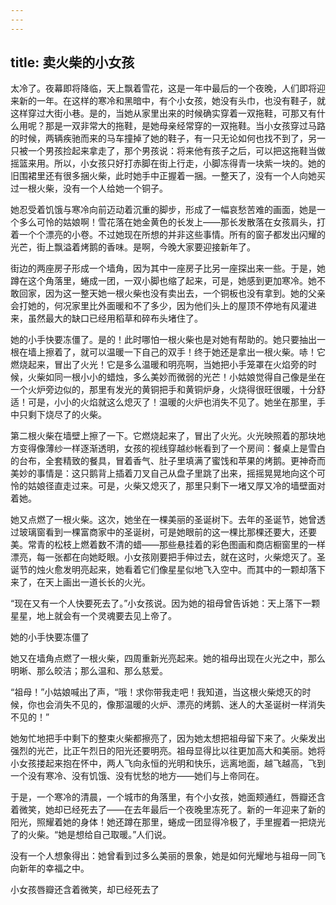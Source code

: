 ```yaml
---
---
---
```

title: 卖火柴的小女孩
---



太冷了。夜幕即将降临，天上飘着雪花，这是一年中最后的一个夜晚，人们即将迎来新的一年。在这样的寒冷和黑暗中，有个小女孩，她没有头巾，也没有鞋子，就这样穿过大街小巷。是的，当她从家里出来的时候确实穿着一双拖鞋，可那又有什么用呢？那是一双非常大的拖鞋，是她母亲经常穿的一双拖鞋。当小女孩穿过马路的时候，两辆疾驰而来的马车撞掉了她的鞋子，有一只无论如何也找不到了，另一只被一个男孩捡起来拿走了，那个男孩说：将来他有孩子之后，可以把这拖鞋当做摇篮来用。所以，小女孩只好打赤脚在街上行走，小脚冻得青一块紫一块的。她的旧围裙里还有很多捆火柴，此时她手中正握着一捆。一整天了，没有一个人向她买过一根火柴，没有一个人给她一个铜子。

她忍受着饥饿与寒冷向前迈动着沉重的脚步，形成了一幅哀愁苦难的画面，她是一个多么可怜的姑娘啊！雪花落在她金黄色的长发上——那长发散落在女孩肩头，打着一个个漂亮的小卷。不过她现在所想的并非这些事情。所有的窗子都发出闪耀的光芒，街上飘溢着烤鹅的香味。是啊，今晚大家要迎接新年了。

街边的两座房子形成一个墙角，因为其中一座房子比另一座探出来一些。于是，她蹲在这个角落里，蜷成一团，一双小脚也缩了起来，可是，她感到更加寒冷。她不敢回家，因为这一整天她一根火柴也没有卖出去，一个铜板也没有拿到。她的父亲会打她的，何况家里比外面暖和不了多少，因为他们头上的屋顶不停地有风灌进来，虽然最大的缺口已经用稻草和碎布头堵住了。

她的小手快要冻僵了。是的！此时哪怕一根火柴也是对她有帮助的。她只要抽出一根在墙上擦着了，就可以温暖一下自己的双手！终于她还是拿出一根火柴。哧！它燃烧起来，冒出了火光！它是多么温暖和明亮啊，当她把小手笼罩在火焰旁的时候，火柴如同一根小小的蜡烛，多么美妙而微弱的光芒！小姑娘觉得自己像是坐在一个火炉旁边似的，那里有发光的黄铜把手和黄铜炉身，火烧得很旺很暖，十分舒适！可是，小小的火焰就这么熄灭了！温暖的火炉也消失不见了。她坐在那里，手中只剩下烧尽了的火柴。

第二根火柴在墙壁上擦了一下。它燃烧起来了，冒出了火光。火光映照着的那块地方变得像薄纱一样逐渐透明，女孩的视线穿越纱帐看到了一个房间：餐桌上是雪白的台布，全套精致的餐具，冒着香气、肚子里填满了蜜饯和苹果的烤鹅。更神奇而美妙的事情是：这只鹅背上插着刀叉自己从盘子里跳了出来，摇摇晃晃地向这个可怜的姑娘径直走过来。可是，火柴又熄灭了，那里只剩下一堵又厚又冷的墙壁面对着她。

她又点燃了一根火柴。这次，她坐在一棵美丽的圣诞树下。去年的圣诞节，她曾透过玻璃窗看到一棵富商家中的圣诞树，可是她眼前的这一棵比那棵还要大，还要美。常青的松枝上燃着数不清的蜡——那些悬挂着的彩色图画和商店橱窗里的一样漂亮，每一张都在向她眨眼。小女孩刚要把手伸过去，就在这时，火柴熄灭了。圣诞节的烛火愈发明亮起来，她看着它们像星星似地飞入空中。而其中的一颗却落下来了，在天上画出一道长长的火光。

“现在又有一个人快要死去了。”小女孩说。因为她的祖母曾告诉她：天上落下一颗星星，地上就会有一个灵魂要去见上帝了。



她的小手快要冻僵了

她又在墙角点燃了一根火柴，四周重新光亮起来。她的祖母出现在火光之中，那么明晰、那么皎洁；那么温和、那么慈爱。

“祖母！”小姑娘喊出了声，“哦！求你带我走吧！我知道，当这根火柴熄灭的时候，你也会消失不见的，像那温暖的火炉、漂亮的烤鹅、迷人的大圣诞树一样消失不见的！”

她匆忙地把手中剩下的整束火柴都擦亮了，因为她太想把祖母留下来了。火柴发出强烈的光芒，比正午烈日的阳光还要明亮。祖母显得比以往更加高大和美丽。她将小女孩搂起来抱在怀中，两人飞向永恒的光明和快乐，远离地面，越飞越高，飞到一个没有寒冷、没有饥饿、没有忧愁的地方——她们与上帝同在。

于是，一个寒冷的清晨，一个城市的角落里，有个小女孩，她面颊通红，唇瓣还含着微笑，她却已经死去了——在去年最后一个夜晚里冻死了。新的一年迎来了新的阳光，照耀着她的身体！她还蹲在那里，蜷成一团显得冷极了，手里握着一把烧光了的火柴。“她是想给自己取暖。”人们说。

没有一个人想象得出：她曾看到过多么美丽的景象，她是如何光耀地与祖母一同飞向新年的幸福之中。



小女孩唇瓣还含着微笑，却已经死去了